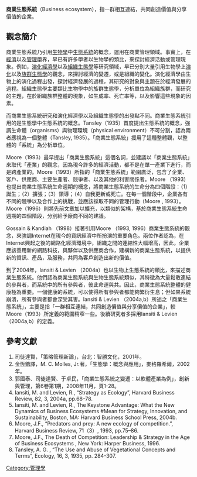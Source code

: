 '''商業生態系統'''（Business ecosystem），指一群相互連結，共同創造價值與分享價值的企業。

== 觀念簡介 ==
商業生態系統乃引用[[生物學|生物學]]中[[生態系統|生態系統]]的概念，運用在商業管理領域。事實上，在[[經濟|經濟]]以及[[管理學|管理學]]界，早已有許多學者以生物學的類比，來探討經濟活動或管理現象。例如，[[演化經濟學|演化經濟學]]以及[[組織生態學|組織生態學]]等研究領域，早已分別大量引用生物學上[[演化|演化]]以及[[族群生態學|族群生態學]]的觀念，來探討經濟的變遷，或是組織的變化。演化經濟學由生物上的演化過程出發，探討經濟發展的過程，其研究的對象與主題在於經濟發展的過程。組織生態學主要類比生物學中的族群生態學，分析單位為組織族群，而研究的主題，在於組織族群整體的現象，如生成率、死亡率等，以及影響這些現象的因素。

而商業生態系統研究和演化經濟學以及組織生態學的出發點不同。商業生態系統引用的是生態學中生態系統的概念。Tansley（1935）首度提出生態系統的概念，強調生命體（organisms）與物理環境（physical environment）不可分割，認為兩者應視為一個整體（Tansley, 1935）。「商業生態系統」援用了這種整體觀，以整體的「系統」為分析單位。

Moore（1993）最早提出「商業生態系統」這個名詞，並建議以「商業生態系統」來取代「產業」的觀念，因為現今許多的經濟活動，都不是在單一產業下進行，而是跨產業的。Moore（1993）所指的「商業生態系統」範圍廣泛，包含了企業、客戶、供應商、主要生產者、競爭者、以及其他的利害關係者。Moore （1993）也提出商業生態系統生命週期的概念，將商業生態系統的生命分為四個階段：（1）誕生；（2）擴張；（3）領導；（4）自我更新或死亡。在每一個階段中，企業各有不同的競爭以及合作上的挑戰，並應該採取不同的管理行動（Moore , 1993）。Moore（1996）則將先前文章加以擴充，以類似的架構，基於商業生態系統生命週期的四個階段，分別給予廠商不同的建議。

Gossain & Kandiah （1998）接著引用Moore （1993, 1996）商業生態系統的觀念，來強調Internet在現今的資訊經濟中所扮演的重要角色。兩位作者認為，在Internet興起之後的網路化經濟環境中，組織之間的連結性大幅增高，因此，企業應該善用新的網路科技，與夥伴以及供應商合作，建構新的商業生態系統，以提供新的資訊、產品，及服務，共同為客戶創造出新的價值。

到了2004年，Iansiti & Levien （2004a）也以生物上生態系統的類比，來描述商業生態系統。他們認為商業生態系統與生物生態系統類似，其特徵為大量鬆散連結的參與者，而系統中的所有參與者，彼此命運與共。因此，商業生態系統整體的健康極為重要。一個健康的系統，可以使得所有參與者都能夠繁衍生息；但如果系統崩潰，所有參與者都會深受其害。Iansiti & Levien （2004a,b）所述之「商業生態系統」，主要是指「一群相互連結，共同創造價值與分享價值的企業」，較Moore（1993）所定義的範圍稍窄一些。後續研究者多採用Iansiti & Levien （2004a,b）的定義。

== 參考文獻 ==
#司徒達賢，「策略管理新論」，台北：智勝文化，2001年。
#金恆鑣譯，M. C. Molles, Jr.著，「生態學：概念與應用」，麥格羅希爾，2002年。
#郭國泰、司徒達賢、于卓民，「商業生態系統之變遷：以軟體產業為例」，創新與管理，第6卷第1期，2008年11月，頁1-28。
#Iansiti, M. and Levien, R., “Strategy as Ecology”, Harvard Business Review, 82, 3, 2004a, pp.68–78. 
#Iansiti, M. and Levien, R., The Keystone Advantage: What the New Dynamics of Business Ecosystems #Mean for Strategy, Innovation, and Sustainability, Boston, MA: Harvard Business School Press, 2004b.
#Moore, J.F., “Predators and prey: A new ecology of competition.”, Harvard Business Review, 71（3）, 1993, pp.75–86. 
#Moore, J.F., The Death of Competition: Leadership & Strategy in the Age of Business Ecosystems , New York: Harper Business, 1996.
#Tansley, A. G. , “The Use and Abuse of Vegetational Concepts and Terms”, Ecology, 16, 3, 1935, pp. 284-307.


[[Category:管理學|Category:管理學]]